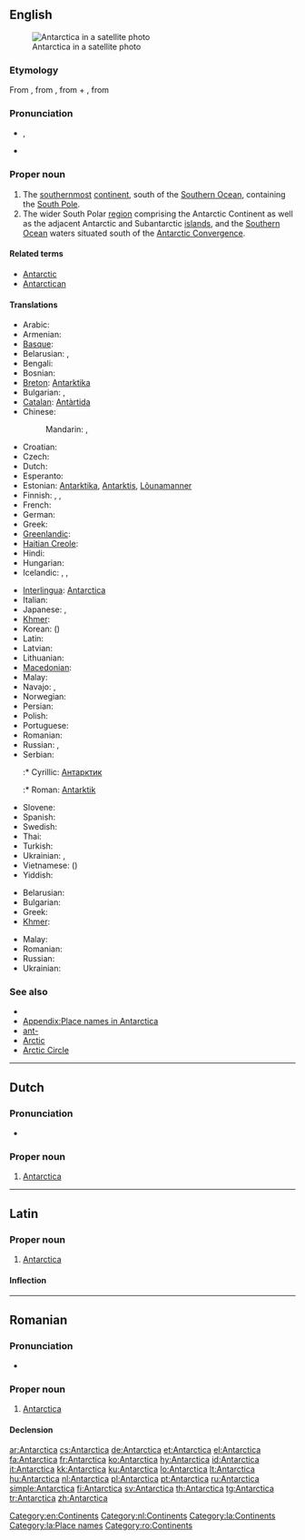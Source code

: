 ==English==
{{wikipedia}}
[[Image:Antarctica_satellite_globe.jpg|thumb|Antarctica in a satellite photo]]

===Etymology===
From {{etyl|NL.}} {{term|Antarctica|lang=la}}, from {{etyl|grc}} {{term|ἀνταρκτικός|sc=polytonic|tr=antarktikos|lang=grc}}, from {{term|ἀντ-|sc=polytonic|tr=ant-||[[ant-]], [[against]], [[opposed]]|lang=grc}} + {{term|ἀρκτικός|sc=polytonic|tr=arktikos||[[Arctic]]|lang=grc}}, from {{etyl|grc}} {{term|ἄρκτος|sc=polytonic|tr=arktos||[[bear]]|lang=grc}}

===Pronunciation===
* {{a|UK}} {{IPA|/ˌænˈtɑːk.tɪk.ə/}}, {{X-SAMPA|/%{n"tA:k.tIk.@/}}
* {{a|US}} {{IPA|/ænˈtɑɹktɪkə/}}
*: {{audio|en-us-Antarctica.ogg|Audio (US)}}

===Proper noun===
{{en-proper noun}}

# The [[southernmost]] [[continent]], south of the [[Southern Ocean]], containing the [[South Pole]].
# The wider South Polar [[region]] comprising the Antarctic Continent as well as the adjacent Antarctic and Subantarctic [[island]]s, and the [[Southern Ocean]] waters situated south of the [[Antarctic Convergence]].

====Related terms====
* [[Antarctic]]
* [[Antarctican]]

====Translations====
{{trans-top|southernmost continent}}
* Arabic: {{t|ar|أنتاركتيكا|f|tr='antaarktika}}
* Armenian: {{t-|hy|Անտարկտիկա|tr=Antarktika}}
* [[Basque]]: {{t|eu|Antartika|xs=Basque}}
* Belarusian: {{t|be|Антарктыда|f|tr=Antarktýda|xs=Belarusian}}, {{t|be|Антарктыка|f|tr=Antárktyka|xs=Belarusian}} {{qualifier|the region}}
* Bengali: {{t|bn|অ্যান্টার্কটিকা|sc=Beng}}
* Bosnian: {{t-|bs|Antarktik|m}}
* [[Breton]]: [[Antarktika#Breton|Antarktika]]
* Bulgarian: {{t-|bg|Антарктида|f|tr=Antarktída}} {{qualifier|the continent}}, {{t-|bg|Антарктика|f|tr=Antárktika}} {{qualifier|the region}}
* [[Catalan]]: [[Antàrtida]] {{f}}
* Chinese:
*: Mandarin: {{t-|cmn|南極洲|sc=Hani}}, {{t-|cmn|南极洲|tr=Nánjízhōu|sc=Hani}}
* Croatian: {{t+|hr|Antarktika|f}}
* Czech: {{t-|cs|Antarktida|f}}
* Dutch: {{t+|nl|Antarctica|n}}
* Esperanto: {{t+|eo|Antarkto|xs=Esperanto}}
* Estonian: [[Antarktika]], [[Antarktis]], [[Lõunamanner]]
* Finnish: {{t-|fi|Etelämanner}}, {{t-|fi|Antarktis}}, {{t-|fi|Etelänapamanner}}
* French: {{t+|fr|Antarctique|m}}
* German: {{t+|de|Antarktis|f}}
* Greek: {{t+|el|Ανταρκτική|f|tr=Antarktikí}}
* [[Greenlandic]]: {{t-|kl|Qalasersuaq Kujalleq|xs=Greenlandic}}
* [[Haitian Creole]]: {{tø|ht|Antatik}}
* Hindi: {{t-|hi|अंटार्कटिका|tr=aṇṭārkṭikā|xs=Hindi}}
* Hungarian: {{t+|hu|Antarktisz}}
* Icelandic: {{t|is|Suðurskautslandið|n}}, {{t|is|Suðurheimskautslandið|n}}, {{t|is|Antarktíka|f}}
{{trans-mid}}
* [[Interlingua]]: [[Antarctica#Interlingua|Antarctica]]
* Italian: {{t+|it|Antartide}}
* Japanese: {{t-|ja|南極|tr=なんきょく, Nankyoku}}, {{t-|ja|南極大陸|tr=なんきょくたいりく, Nankyoku tairiku}}
* [[Khmer]]: {{t|km|អង់តាទិក|sc=Khmr|tr=ɑngtaatik}}
* Korean: {{t|ko|남극|tr=Namgeuk|sc=Hang}} ({{t+|ko|南極|sc=Hani}})
* Latin: {{t-|la|Antarctica}}
* Latvian: {{t-|lv|Antarktika|f|xs=Latvian}}
* Lithuanian: {{t|lt|Antarktida}}
* [[Macedonian]]: {{t-|mk|Антарктик|m|tr=Antárktik}}
* Malay: {{t|ms|Antartika}}
* Navajo: {{tø|nv|Shádiʼááhjí Honeezkʼazii}}, {{tø|nv|Shádiʼááhjí kéyah yistinígíí}}
* Norwegian: {{t-|no|Antarktis}}
* Persian: {{t|fa|جنوبگان|tr=Junubegân|sc=fa-Arab}}
* Polish: {{t+|pl|Antarktyda}}
* Portuguese: {{t+|pt|Antártica}}
* Romanian: {{t-|ro|Antarctica}}
* Russian: {{t+|ru|Антарктида|f|tr=Antarktída}}, {{t+|ru|Антарктика|f|tr=Antárktika}} {{qualifier|the region}}
* Serbian:
*:* Cyrillic: [[Антарктик]] {{f}}
*:* Roman: [[Antarktik]] {{f}}
* Slovene: {{t+|sl|Antarktika}}
* Spanish: {{t+|es|Antártida}}
* Swedish: {{t+|sv|Antarktis}}
* Thai: {{t|th|แอนตาร์กติกา|tr=aendtàakdtìgaa}}
* Turkish: {{t+|tr|Antarktika}}
* Ukrainian: {{t-|uk|Антарктида|f|tr=Antarktýda|xs=Ukrainian}}, {{t+|uk|Антарктика|f|tr=Antárktyka|xs=Ukrainian}} {{qualifier|the region}}
* Vietnamese: {{t|vi|Châu Nam Cực|xs=Vietnamese}} ({{t|vi|洲南極|sc=Hani|xs=Vietnamese}})
* Yiddish: {{t|yi|אַנטאַרקטיקאַ|sc=Hebr}}
{{trans-bottom}}

{{trans-top|south polar region}}
* Belarusian: {{t|be|Антарктыка|f|tr=Antárktyka|xs=Belarusian}}
* Bulgarian: {{t-|bg|Антарктика|f|tr=Antárktika}}
* Greek: {{t+|el|Ανταρκτική|f|tr=Antarktikí}}
* [[Khmer]]: {{t|km|អង់តាទិក|sc=Khmr|tr=ɑngtaatik}}
{{trans-mid}}
* Malay: {{t|ms|Antartika}}
* Romanian: {{t|ro|Antarctica|f}}
* Russian: {{t+|ru|Антарктика|f|tr=Antárktika}}
* Ukrainian: {{t+|uk|Антарктика|f|tr=Antárktyka|xs=Ukrainian}}
{{trans-bottom}}

===See also===
* {{list|en|continents}}
* [[Appendix:Place names in Antarctica]]
* [[ant-]]
* [[Arctic]]
* [[Arctic Circle]]

[[Category:en:Continents]]

----

==Dutch==
{{wikipedia|lang=nl}}

===Pronunciation===
* {{IPA|lang=nl|/ɑn.ˈtɑrk.ti.kaː/}}

===Proper noun===
{{head|nl|proper noun|g=n}}

# [[#English|Antarctica]]

[[Category:nl:Continents]]

----

==Latin==
{{wikipedia|lang=la}}

===Proper noun===
{{la-proper noun|Antarctica|Antarcticae|Antarcticae|f|first}}

# [[#English|Antarctica]]

====Inflection====
{{la-decl-1st-loc|Antarctic}}

[[Category:la:Continents]]
[[Category:la:Place names]]

----

==Romanian==
{{wikipedia|lang=ro}}

===Pronunciation===
* {{IPA|[anˈtark.tika]|lang=ro}}

===Proper noun===
{{head|ro|proper noun|g=f}}

# [[#English|Antarctica]]

====Declension====
{{ro-country|gend=f|Antarcticii}}

[[Category:ro:Continents]]

[[ar:Antarctica]]
[[cs:Antarctica]]
[[de:Antarctica]]
[[et:Antarctica]]
[[el:Antarctica]]
[[fa:Antarctica]]
[[fr:Antarctica]]
[[ko:Antarctica]]
[[hy:Antarctica]]
[[id:Antarctica]]
[[it:Antarctica]]
[[kk:Antarctica]]
[[ku:Antarctica]]
[[lo:Antarctica]]
[[lt:Antarctica]]
[[hu:Antarctica]]
[[nl:Antarctica]]
[[pl:Antarctica]]
[[pt:Antarctica]]
[[ru:Antarctica]]
[[simple:Antarctica]]
[[fi:Antarctica]]
[[sv:Antarctica]]
[[th:Antarctica]]
[[tg:Antarctica]]
[[tr:Antarctica]]
[[zh:Antarctica]]